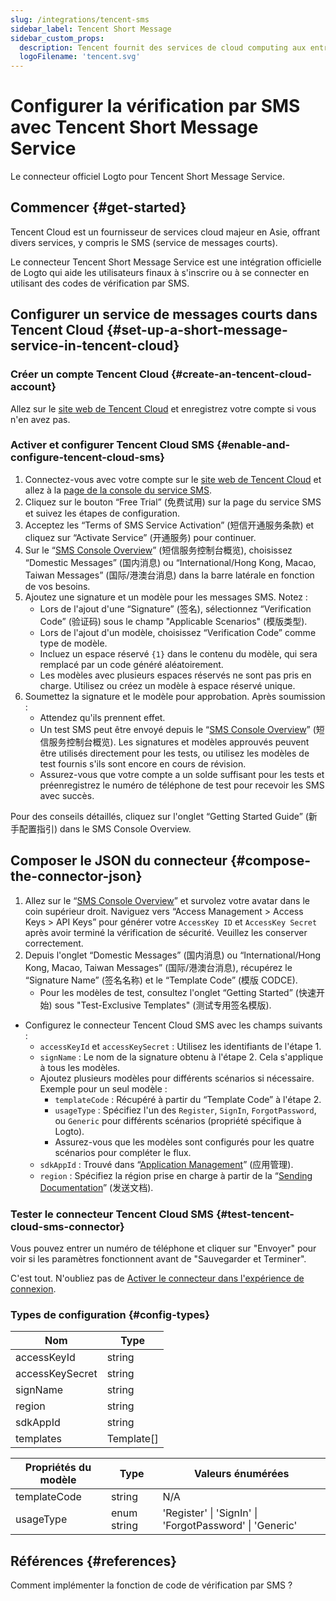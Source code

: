 ```yaml
---
slug: /integrations/tencent-sms
sidebar_label: Tencent Short Message
sidebar_custom_props:
  description: Tencent fournit des services de cloud computing aux entreprises en ligne.
  logoFilename: 'tencent.svg'
---
```



# Configurer la vérification par SMS avec Tencent Short Message Service

Le connecteur officiel Logto pour Tencent Short Message Service.

<GuideTip />

## Commencer \{#get-started}

Tencent Cloud est un fournisseur de services cloud majeur en Asie, offrant divers services, y compris le SMS (service de messages courts).

Le connecteur Tencent Short Message Service est une intégration officielle de Logto qui aide les utilisateurs finaux à s'inscrire ou à se connecter en utilisant des codes de vérification par SMS.

## Configurer un service de messages courts dans Tencent Cloud \{#set-up-a-short-message-service-in-tencent-cloud}

### Créer un compte Tencent Cloud \{#create-an-tencent-cloud-account}

Allez sur le [site web de Tencent Cloud](https://cloud.tencent.com/) et enregistrez votre compte si vous n'en avez pas.

### Activer et configurer Tencent Cloud SMS \{#enable-and-configure-tencent-cloud-sms}

1. Connectez-vous avec votre compte sur le [site web de Tencent Cloud](https://cloud.tencent.com/) et allez à la [page de la console du service SMS](https://cloud.tencent.com/product/sms).
2. Cliquez sur le bouton “Free Trial” (免费试用) sur la page du service SMS et suivez les étapes de configuration.
3. Acceptez les “Terms of SMS Service Activation” (短信开通服务条款) et cliquez sur “Activate Service” (开通服务) pour continuer.
4. Sur le “[SMS Console Overview](https://console.cloud.tencent.com/smsv2)” (短信服务控制台概览), choisissez “Domestic Messages” (国内消息) ou “International/Hong Kong, Macao, Taiwan Messages” (国际/港澳台消息) dans la barre latérale en fonction de vos besoins.
5. Ajoutez une signature et un modèle pour les messages SMS. Notez :
   - Lors de l'ajout d'une “Signature” (签名), sélectionnez “Verification Code” (验证码) sous le champ "Applicable Scenarios" (模版类型).
   - Lors de l'ajout d'un modèle, choisissez “Verification Code” comme type de modèle.
   - Incluez un espace réservé `{1}` dans le contenu du modèle, qui sera remplacé par un code généré aléatoirement.
   - Les modèles avec plusieurs espaces réservés ne sont pas pris en charge. Utilisez ou créez un modèle à espace réservé unique.
6. Soumettez la signature et le modèle pour approbation. Après soumission :
   - Attendez qu'ils prennent effet.
   - Un test SMS peut être envoyé depuis le “[SMS Console Overview](https://console.cloud.tencent.com/smsv2)” (短信服务控制台概览). Les signatures et modèles approuvés peuvent être utilisés directement pour les tests, ou utilisez les modèles de test fournis s'ils sont encore en cours de révision.
   - Assurez-vous que votre compte a un solde suffisant pour les tests et préenregistrez le numéro de téléphone de test pour recevoir les SMS avec succès.

Pour des conseils détaillés, cliquez sur l'onglet “Getting Started Guide” (新手配置指引) dans le SMS Console Overview.

## Composer le JSON du connecteur \{#compose-the-connector-json}

1. Allez sur le “[SMS Console Overview](https://console.cloud.tencent.com/smsv2)” et survolez votre avatar dans le coin supérieur droit. Naviguez vers “Access Management > Access Keys > API Keys” pour générer votre `AccessKey ID` et `AccessKey Secret` après avoir terminé la vérification de sécurité. Veuillez les conserver correctement.
2. Depuis l'onglet “Domestic Messages” (国内消息) ou “International/Hong Kong, Macao, Taiwan Messages” (国际/港澳台消息), récupérez le “Signature Name” (签名名称) et le “Template Code” (模版 CODCE).
   - Pour les modèles de test, consultez l'onglet “Getting Started” (快速开始) sous "Test-Exclusive Templates" (测试专用签名模版).

- Configurez le connecteur Tencent Cloud SMS avec les champs suivants :
  - `accessKeyId` et `accessKeySecret` : Utilisez les identifiants de l'étape 1.
  - `signName` : Le nom de la signature obtenu à l'étape 2. Cela s'applique à tous les modèles.
  - Ajoutez plusieurs modèles pour différents scénarios si nécessaire. Exemple pour un seul modèle :
    - `templateCode` : Récupéré à partir du “Template Code” à l'étape 2.
    - `usageType` : Spécifiez l'un des `Register`, `SignIn`, `ForgotPassword`, ou `Generic` pour différents scénarios (propriété spécifique à Logto).
    - Assurez-vous que les modèles sont configurés pour les quatre scénarios pour compléter le flux.
  - `sdkAppId` : Trouvé dans “[Application Management](https://console.cloud.tencent.com/smsv2/app-manage)” (应用管理).
  - `region` : Spécifiez la région prise en charge à partir de la “[Sending Documentation](https://cloud.tencent.com/document/api/382/52071#.E5.9C.B0.E5.9F.9F.E5.88.97.E8.A1.A8)” (发送文档).

### Tester le connecteur Tencent Cloud SMS \{#test-tencent-cloud-sms-connector}

Vous pouvez entrer un numéro de téléphone et cliquer sur "Envoyer" pour voir si les paramètres fonctionnent avant de "Sauvegarder et Terminer".

C'est tout. N'oubliez pas de [Activer le connecteur dans l'expérience de connexion](/connectors/sms-connectors#enable-phone-number-sign-up-or-sign-in).

### Types de configuration \{#config-types}

| Nom              | Type       |
| ---------------- | ---------- |
| accessKeyId      | string     |
| accessKeySecret  | string     |
| signName         | string     |
| region           | string     |
| sdkAppId         | string     |
| templates        | Template[] |

| Propriétés du modèle | Type        | Valeurs énumérées                                        |
| -------------------- | ----------- | ------------------------------------------------------- |
| templateCode         | string      | N/A                                                     |
| usageType            | enum string | 'Register' \| 'SignIn' \| 'ForgotPassword' \| 'Generic' |

## Références \{#references}

<Url href="https://cloud.tencent.com/document/product/382/43070">
  Comment implémenter la fonction de code de vérification par SMS ?
</Url>
